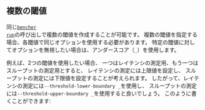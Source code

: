 
## 複数の閾値

同じ<code><a href="/ja/docs/explanation/bencher-run/">bencher run</a></code>の呼び出しで複数の閾値を作成することが可能です。
複数の閾値を指定する場合、各閾値で同じオプションを使用する必要があります。
特定の閾値に対してオプションを無視したい場合は、アンダースコア（`_`）を使用します。

例えば、2つの閾値を使用したい場合、
一つはレイテンシの測定用、もう一つはスループットの測定用とすると、
レイテンシの測定には上限値を設定し、
スループットの測定には下限値を設定することが考えられます。
したがって、レイテンシの測定には`--threshold-lower-boundary _`を使用し、
スループットの測定には`--threshold-upper-boundary _`を使用すると良いでしょう。
このように書くことができます:

<MultipleThresholdsCode />